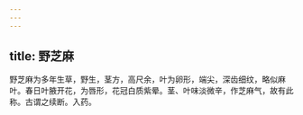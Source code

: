 ```yaml
---
---
---
```

title: 野芝麻
---



野芝麻为多年生草，野生，茎方，高尺余，叶为卵形，端尖，深齿细纹，略似麻叶。春日叶腋开花，为唇形，花冠白质紫晕。茎、叶味淡微辛，作芝麻气，故有此称。古谓之续断。入药。